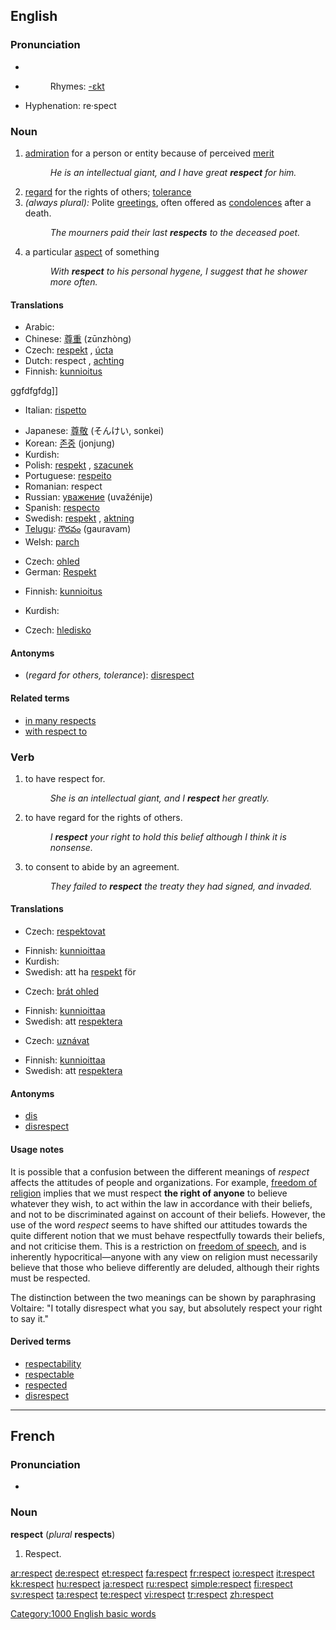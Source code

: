 {{wikipedia|Respect (disambiguation)}}
==English==

{{rank|greatest|property|started|742|respect|that's|Christian|food}}

===Pronunciation===
*{{IPA|/ɹɪˈspɛkt/}}
*{{audio|en-us-respects.ogg|Audio (US)}}
*:Rhymes: [[Rhymes:English:-ɛkt|-ɛkt]]
*Hyphenation: re·spect

===Noun===
{{en-noun|-}}

# [[admiration]] for a person or entity because of perceived [[merit]]
#:''He is an intellectual giant, and I have great '''respect''' for him.''
# [[regard]] for the rights of others; [[tolerance]]
# ''(always plural):'' Polite [[greetings]], often offered as [[condolences]] after a death.
#:''The mourners paid their last '''respects''' to the deceased poet.''
# a particular [[aspect]] of something
#:''With '''respect''' to his personal hygene, I suggest that he shower more often.''

====Translations====
{{trans-top|admiration for a person or entity because of perceived merit}}
*Arabic: {{ARchar|[[احترم]]}} {{IPAchar|(eħirám)}}
*Chinese: [[尊重]] (zūnzhòng)
*Czech: [[respekt]] {{m}}, [[úcta]] {{f}}
*Dutch: respect {{m}}, [[achting]] {{f}}
*Finnish: [[kunnioitus]]
ggfdfgfdg]]
*Italian: [[rispetto]] {{m}}
{{trans-mid}}
*Japanese: [[尊敬]] (そんけい, sonkei)
*Korean: [[존중]] (jonjung)
*Kurdish: {{KUchar|[[ڕێز]]}}
*Polish: [[respekt]] {{m}}, [[szacunek]] {{m}}
*Portuguese: [[respeito]] {{m}}
*Romanian: respect
*Russian: [[уважение]] (uvažénije) {{n}}
*Spanish: [[respecto]] {{m}}
*Swedish: [[respekt]] {{c}}, [[aktning]] {{c}}
*[[Telugu]]: [[గౌరవం]] (gauravam)
*Welsh: [[parch]] {{m}}
{{trans-bottom}}

{{trans-top|tolerance}}
*Czech: [[ohled]] {{m}}
*German: [[Respekt]] {{m}}
{{trans-mid}}
*Finnish: [[kunnioitus]]
{{trans-bottom}}

{{trans-top|Polite greetings}}
{{trans-mid}}
*Kurdish: {{KUchar|[[ڕێزوسڵاو]]}}
{{trans-bottom}}

{{trans-top|a particular aspect of something}}
*Czech: [[hledisko]] {{n}}
{{trans-mid}}
{{trans-bottom}}

====Antonyms====
*(''regard for others, tolerance''): [[disrespect]]

====Related terms====
*[[in many respects]]
*[[with respect to]]

===Verb===
{{en-verb}}

# to have respect for.
#:''She is an intellectual giant, and I '''respect''' her greatly.''
# to have regard for the rights of others.
#:''I '''respect''' your right to hold this belief although I think it is nonsense.''
# to consent to abide by an agreement.
#:''They failed to '''respect''' the treaty they had signed, and invaded.''

====Translations====
{{trans-top|to have respect for}}
*Czech: [[respektovat]]
{{trans-mid}}
*Finnish: [[kunnioittaa]]
*Kurdish: {{KUchar|[[ڕێز گرتن]]}}
*Swedish: att ha [[respekt]] för
{{trans-bottom}}

{{trans-top|to have regard for the rights of others}}
*Czech: [[brát ohled]]
{{trans-mid}}
*Finnish: [[kunnioittaa]]
*Swedish: att [[respektera]]
{{trans-bottom}}

{{trans-top|to consent to abide by an agreement}}
*Czech: [[uznávat]]
{{trans-mid}}
*Finnish: [[kunnioittaa]]
*Swedish: att [[respektera]]
{{trans-bottom}}

====Antonyms====
*[[dis]]<!-- or can it also be spelled "diss"? -->
*[[disrespect]]

====Usage notes====
It is possible that a confusion between the different meanings of ''respect'' affects the attitudes of people and organizations. For example, [[freedom of religion]] implies that we must respect '''the right of anyone''' to believe whatever they wish, to act within the law in accordance with their beliefs, and not to be discriminated against on account of their beliefs. However, the use of the word ''respect'' seems to have shifted our attitudes towards the quite different notion that we must behave respectfully towards their beliefs, and not criticise them. This is a restriction on [[freedom of speech]], and is inherently hypocritical&mdash;anyone with any view on religion must necessarily believe that those who believe differently are deluded, although their rights must be respected.

The distinction between the two meanings can be shown by paraphrasing Voltaire: "I totally disrespect what you say, but absolutely respect your right to say it."

====Derived terms====
*[[respectability]]
*[[respectable]]
*[[respected]]
*[[disrespect]]

[[Category:1000 English basic words]]

----

==French==

===Pronunciation===
*{{audio|Fr-Respect-fr-Paris.ogg|Audio (FR)}}

===Noun===
'''respect''' {{m}} (''plural'' '''respects''')

# Respect.

[[ar:respect]]
[[de:respect]]
[[et:respect]]
[[fa:respect]]
[[fr:respect]]
[[io:respect]]
[[it:respect]]
[[kk:respect]]
[[hu:respect]]
[[ja:respect]]
[[ru:respect]]
[[simple:respect]]
[[fi:respect]]
[[sv:respect]]
[[ta:respect]]
[[te:respect]]
[[vi:respect]]
[[tr:respect]]
[[zh:respect]]
